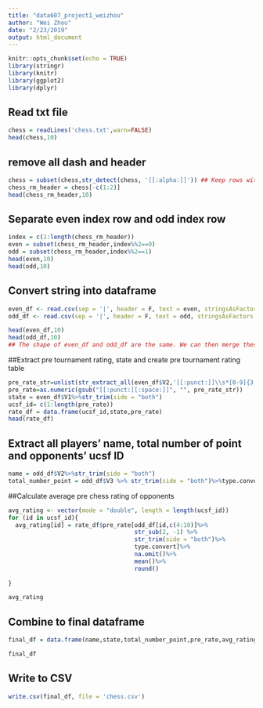 ```yaml
---
title: "data607_project1_weizhou"
author: "Wei Zhou"
date: "2/23/2019"
output: html_document
---
```


```r
knitr::opts_chunk$set(echo = TRUE)
library(stringr)
library(knitr)
library(ggplot2)
library(dplyr)
```
## Read txt file
```r
chess = readLines('chess.txt',warn=FALSE)
head(chess,10)
```

## remove all dash and header 
```r
chess = subset(chess,str_detect(chess, '[[:alpha:]]')) ## Keep rows with any alphabetic
chess_rm_header = chess[-c(1:2)]
head(chess_rm_header,10)
```

## Separate even index row and odd index row
```r
index = c(1:length(chess_rm_header))
even = subset(chess_rm_header,index%%2==0)
odd = subset(chess_rm_header,index%%2==1)
head(even,10)
head(odd,10)
```

## Convert string into dataframe
```r
even_df <- read.csv(sep = '|', header = F, text = even, stringsAsFactors = F)
odd_df <- read.csv(sep = '|', header = F, text = odd, stringsAsFactors = F)

head(even_df,10)
head(odd_df,10)
## The shape of even_df and odd_df are the same. We can then merge these 2 dataframe based on index
```

##Extract pre tournament rating, state and create pre tournament rating table
```r
pre_rate_str=unlist(str_extract_all(even_df$V2,'[[:punct:]]\\s*[0-9]{3,4}'))
pre_rate=as.numeric(gsub("[[:punct:][:space:]]", "", pre_rate_str))
state = even_df$V1%>%str_trim(side = "both")
ucsf_id= c(1:length(pre_rate))
rate_df = data.frame(ucsf_id,state,pre_rate)
head(rate_df)
```

## Extract all players' name, total number of point and opponents' ucsf ID
```r
name = odd_df$V2%>%str_trim(side = "both")
total_number_point = odd_df$V3 %>% str_trim(side = "both")%>%type.convert
```

##Calculate average pre chess rating of opponents
```r
avg_rating <- vector(mode = "double", length = length(ucsf_id))
for (id in ucsf_id){
  avg_rating[id] = rate_df$pre_rate[odd_df[id,c(4:10)]%>%
                                    str_sub(2, -1) %>% 
                                    str_trim(side = "both")%>%
                                    type.convert]%>%
                                    na.omit()%>%
                                    mean()%>%
                                    round()
    
}

avg_rating
```

## Combine to final dataframe
```r
final_df = data.frame(name,state,total_number_point,pre_rate,avg_rating)

final_df
```

## Write to CSV
```r
write.csv(final_df, file = 'chess.csv')
```


